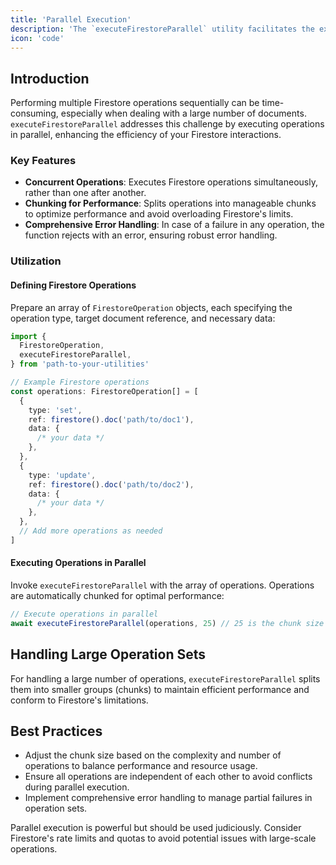 ```yaml
---
title: 'Parallel Execution'
description: 'The `executeFirestoreParallel` utility facilitates the execution of multiple Firestore operations concurrently. This function is ideal for scenarios where several independent document manipulations need to occur simultaneously, significantly improving performance by parallelizing operations.'
icon: 'code'
---
```


## Introduction

Performing multiple Firestore operations sequentially can be time-consuming, especially when dealing with a large number of documents. `executeFirestoreParallel` addresses this challenge by executing operations in parallel, enhancing the efficiency of your Firestore interactions.

### Key Features

- **Concurrent Operations**: Executes Firestore operations simultaneously, rather than one after another.
- **Chunking for Performance**: Splits operations into manageable chunks to optimize performance and avoid overloading Firestore's limits.
- **Comprehensive Error Handling**: In case of a failure in any operation, the function rejects with an error, ensuring robust error handling.

### Utilization

#### Defining Firestore Operations

Prepare an array of `FirestoreOperation` objects, each specifying the operation type, target document reference, and necessary data:

```ts
import {
  FirestoreOperation,
  executeFirestoreParallel,
} from 'path-to-your-utilities'

// Example Firestore operations
const operations: FirestoreOperation[] = [
  {
    type: 'set',
    ref: firestore().doc('path/to/doc1'),
    data: {
      /* your data */
    },
  },
  {
    type: 'update',
    ref: firestore().doc('path/to/doc2'),
    data: {
      /* your data */
    },
  },
  // Add more operations as needed
]
```

#### Executing Operations in Parallel

Invoke `executeFirestoreParallel` with the array of operations. Operations are automatically chunked for optimal performance:

```ts
// Execute operations in parallel
await executeFirestoreParallel(operations, 25) // 25 is the chunk size
```

## Handling Large Operation Sets

For handling a large number of operations, `executeFirestoreParallel` splits them into smaller groups (chunks) to maintain efficient performance and conform to Firestore's limitations.

## Best Practices

- Adjust the chunk size based on the complexity and number of operations to balance performance and resource usage.
- Ensure all operations are independent of each other to avoid conflicts during parallel execution.
- Implement comprehensive error handling to manage partial failures in operation sets.

<Warning>
  Parallel execution is powerful but should be used judiciously. Consider
  Firestore's rate limits and quotas to avoid potential issues with large-scale
  operations.
</Warning>
